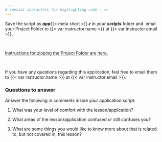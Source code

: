 ```yaml
---
# special characters for highlighting code : «»
---
```


Save the script as ***app***{{< meta short >}}***.r*** in your ***scripts*** folder and  email your Project Folder to {{< var instructor.name >}} at {{< var instructor.email >}}.

 

[Instructions for zipping the Project Folder are here.](1-01-RStudioProjectsSetup.html#sec-zip-folder){target="_blank"}

 

If you have any questions regarding this application, feel free to email them to {{< var instructor.name >}} at {{< var instructor.email >}}.

### Questions to answer

Answer the following in comments inside your application script:

1.  What was your level of comfort with the lesson/application?

2.  What areas of the lesson/application confused or still confuses you?

3.  What are some things you would like to know more about that is related to, but not covered in, this lesson?
